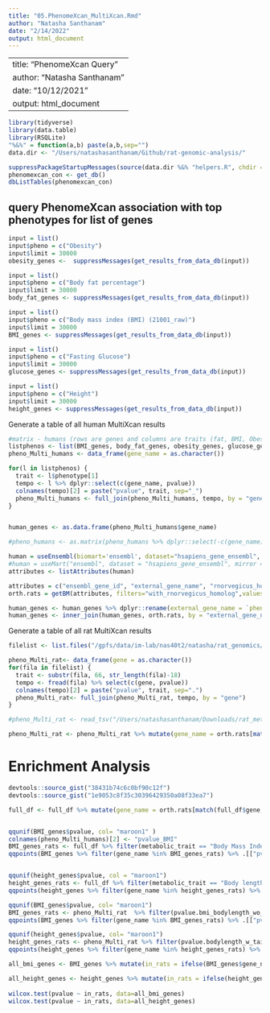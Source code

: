 ```yaml
---
title: "05.PhenomeXcan_MultiXcan.Rmd"
author: "Natasha Santhanam"
date: "2/14/2022"
output: html_document
---
```


---
title: "PhenomeXcan Query"
author: "Natasha Santhanam"
date: "10/12/2021"
output: html_document
---

```r
library(tidyverse)
library(data.table)
library(RSQLite)
"%&%" = function(a,b) paste(a,b,sep="")
data.dir <- "/Users/natashasanthanam/Github/rat-genomic-analysis/"
```

```r
suppressPackageStartupMessages(source(data.dir %&% "helpers.R", chdir = TRUE))
phenomexcan_con <- get_db()
dbListTables(phenomexcan_con)
```

## query PhenomeXcan association with top phenotypes for list of genes


```r
input = list()
input$pheno = c("Obesity")
input$limit = 30000
obesity_genes <-  suppressMessages(get_results_from_data_db(input))
```


```r
input = list()
input$pheno = c("Body fat percentage")
input$limit = 30000
body_fat_genes <- suppressMessages(get_results_from_data_db(input))
```

```r
input = list()
input$pheno = c("Body mass index (BMI) (21001_raw)")
input$limit = 30000
BMI_genes <- suppressMessages(get_results_from_data_db(input))
```


```r
input = list()
input$pheno = c("Fasting Glucose")
input$limit = 30000
glucose_genes <- suppressMessages(get_results_from_data_db(input))
```


```r
input = list()
input$pheno = c("Height")
input$limit = 30000
height_genes <- suppressMessages(get_results_from_data_db(input))
```


Generate a table of all human MultiXcan results
```r
#matrix - humans (rows are genes and columns are traits (fat, BMI, Obesity))
listphenos <- list(BMI_genes, body_fat_genes, obesity_genes, glucose_genes, height_genes)
pheno_Multi_humans <- data_frame(gene_name = as.character())

for(l in listphenos) {
  trait <- l$phenotype[1]
  tempo <- l %>% dplyr::select(c(gene_name, pvalue))
  colnames(tempo)[2] = paste("pvalue", trait, sep="_")
  pheno_Multi_humans <- full_join(pheno_Multi_humans, tempo, by = "gene_name")
}


human_genes <- as.data.frame(pheno_Multi_humans$gene_name)

#pheno_humans <- as.matrix(pheno_humans %>% dplyr::select(-c(gene_name)))
```


```r
human = useEnsembl(biomart='ensembl', dataset="hsapiens_gene_ensembl", mirror = "uswest")
#human = useMart("ensembl", dataset = "hsapiens_gene_ensembl", mirror = "uswest")
attributes <- listAttributes(human)

attributes = c("ensembl_gene_id", "external_gene_name", "rnorvegicus_homolog_ensembl_gene", "rnorvegicus_homolog_associated_gene_name")
orth.rats = getBM(attributes, filters="with_rnorvegicus_homolog",values=TRUE, mart = human, uniqueRows=TRUE)

human_genes <- human_genes %>% dplyr::rename(external_gene_name = `pheno_Multi_humans$gene_name`)
human_genes <- inner_join(human_genes, orth.rats, by = "external_gene_name") %>% dplyr::select(c(external_gene_name, rnorvegicus_homolog_associated_gene_name))
```

Generate a table of all rat MultiXcan results
```r
filelist <- list.files("/gpfs/data/im-lab/nas40t2/natasha/rat_genomics/MultiXcan/results", pattern = "assoc.txt",full.names = TRUE)

pheno_Multi_rat<- data_frame(gene = as.character())
for(fila in filelist) {
  trait <- substr(fila, 66, str_length(fila)-18)
  tempo <- fread(fila) %>% select(c(gene, pvalue))
  colnames(tempo)[2] = paste("pvalue", trait, sep=".")
  pheno_Multi_rat<- full_join(pheno_Multi_rat, tempo, by = "gene")
}

#pheno_Multi_rat <- read_tsv("/Users/natashasanthanam/Downloads/rat_metabolic_MultiXcan_pval_assoc.txt", col_names = TRUE)

pheno_Multi_rat <- pheno_Multi_rat %>% mutate(gene_name = orth.rats[match(pheno_Multi_rat$gene, orth.rats$rnorvegicus_homolog_ensembl_gene),2]$external_gene_name)
```


# Enrichment Analysis
```r
devtools::source_gist("38431b74c6c0bf90c12f")
devtools::source_gist("1e9053c8f35c30396429350a08f33ea7")
```

```r
full_df <- full_df %>% mutate(gene_name = orth.rats[match(full_df$gene, orth.rats$rnorvegicus_homolog_ensembl_gene), 2]$external_gene_name)


qqunif(BMI_genes$pvalue, col= "maroon1" )
colnames(pheno_Multi_humans)[2] <- "pvalue_BMI"
BMI_genes_rats <- full_df %>% filter(metabolic_trait == "Body Mass Index (BMI) with tail")  %>% filter(pvalue <= 0.05) %>% .[["gene_name"]]
qqpoints(BMI_genes %>% filter(gene_name %in% BMI_genes_rats) %>% .[["pvalue"]],pch='+', col = "dodgerblue") 


qqunif(height_genes$pvalue, col = "maroon1")
height_genes_rats <- full_df %>% filter(metabolic_trait == "Body length including tail") %>% filter(pvalue <= 0.05) %>% .[["gene_name"]]
qqpoints(height_genes %>% filter(gene_name %in% height_genes_rats) %>% .[["pvalue"]],pch='+', col="dodgerblue")
```

```r
qqunif(BMI_genes$pvalue, col= "maroon1") 
BMI_genes_rats <- pheno_Multi_rat  %>% filter(pvalue.bmi_bodylength_wo_tail <= 0.05) %>% .[["gene_name"]] %>% na.omit()
qqpoints(BMI_genes %>% filter(gene_name %in% BMI_genes_rats) %>% .[["pvalue"]],pch='+', col="dodgerblue") 

qqunif(height_genes$pvalue, col= "maroon1")
height_genes_rats <- pheno_Multi_rat %>% filter(pvalue.bodylength_w_tail <= 0.05) %>% .[["gene_name"]] %>% na.omit()
qqpoints(height_genes %>% filter(gene_name %in% height_genes_rats) %>% .[["pvalue"]],pch='+', col="dodgerblue")
```

```r
all_bmi_genes <- BMI_genes %>% mutate(in_rats = ifelse(BMI_genes$gene_name %in% BMI_genes_rats, 1, 0))

all_height_genes <- height_genes %>% mutate(in_rats = ifelse(height_genes$gene_name %in% height_genes_rats, 1, 0))
  
wilcox.test(pvalue ~ in_rats, data=all_bmi_genes) 
wilcox.test(pvalue ~ in_rats, data=all_height_genes) 
```

